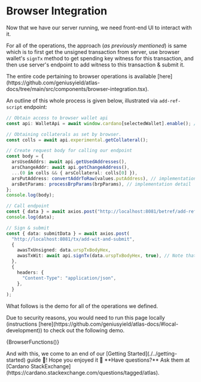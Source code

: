 
# Browser Integration

Now that we have our server running, we need front-end UI to interact with it.

For all of the operations, the approach (_as previously mentioned_) is same which is to first get the unsigned transaction from server, use browser wallet's `signTx` method to get spending key witness for this transaction, and then use server's endpoint to add witness to this transaction & submit it.

<Callout type="warning" emoji="📃">
The entire code pertaining to browser operations is available [here](https://github.com/geniusyield/atlas-docs/tree/main/src/components/browser-integration.tsx).
</Callout>

An outline of this whole process is given below, illustrated via `add-ref-script` endpoint:

```typescript
// Obtain access to browser wallet api
const api: WalletApi = await window.cardano[selectedWallet].enable(); // Creating a type such as `WalletApi` was entirely optional.

// Obtaining collaterals as set by browser.
const colls = await api.experimental.getCollateral();

// Create request body for calling our endpoint
const body = {
  arsUsedAddrs: await api.getUsedAddresses(),
  arsChangeAddr: await api.getChangeAddress(),
  ...(0 in colls && { arsCollateral: colls[0] }),
  arsPutAddress: convertAddrToRaw(values.putAddress), // implementation detail
  arsBetParams: processBrpParams(brpParams), // implementation detail
};
console.log(body);

// Call endpoint
const { data } = await axios.post("http://localhost:8081/betref/add-ref-script", body);
console.log(data);

// Sign & submit
const { data: submitData } = await axios.post(
  "http://localhost:8081/tx/add-wit-and-submit",
  {
    awasTxUnsigned: data.urspTxBodyHex,
    awasTxWit: await api.signTx(data.urspTxBodyHex, true), // Note that this second argument (corresponding to "partial signing") needs to be `true` as for inputs such as those belonging to script already have their witness and we need to give witness only for inputs belonging to us.
  },
  {
    headers: {
      "Content-Type": "application/json",
    },
  }
);
```

What follows is the demo for all of the operations we defined.

<Callout type="warning" emoji="⚠️">
Due to security reasons, you would need to run this page locally (instructions [here](https://github.com/geniusyield/atlas-docs/#local-development)) to check out the following demo.
</Callout>

{BrowserFunctions()}

<Callout emoji="🎉">
And with this, we come to an end of our [Getting Started](./../getting-started) guide 🥳! Hope you enjoyed it 💙
</Callout>

<Callout type="info" emoji="❓">
**Have questions?** Ask them at [Cardano StackExchange](https://cardano.stackexchange.com/questions/tagged/atlas).
</Callout>
